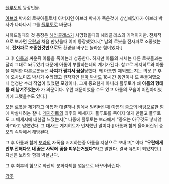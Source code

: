 [[플루토]]의 등장인물.

[[아브라]] 박사의 로봇아들로서 아버지인 아브라 박사가 죽은것에 상심해있다가 아브라 박사가 나타나서 그를 [[플루토]]로 바꾼다.

사하드일때의 첫 등장은 [[헤라클레스]]가 사망했을때의 헤라클레스의 기억이지만. 전체적으로 보자면 [[우란]]과 처음 만났을때 이미 등장했었다.[* 남의 로봇을 전자파로 조종했는데, '''전자파로 조종한것만으로도''' 환경을 바꾸는 놀라운 힘이었다.]

그 후 [[아톰]]과 싸운뒤 아톰을 죽이는데 성공한다. 하지만 아톰의 시체는 다른 로봇들과는 달리 그대로 놔두었기 때문에 아톰이 부활하는데의 계기가된다. 참고로 게지히트와 아톰을 제외한 다른로봇들은 '''사지가 찢겨서 [[끔살]]'''당했다. 왜 아톰만 제외했는지는 의문.[* 후에 오차노미즈 박사가 수리했고 원작자인 [[텐마 박사]]도 18시간 동안이나 또 두들겨댔으니 엄청난 수리 작업이 있었던 모양이나, 그게 중요한게 아니라 플루토가 왜 '''아톰의 형태를 왜 남겨주었는가''' 가 의문이다. 우란 때문이었을 수도 있고 아톰의 모습이 어린아이였기에 그랬을수도 있다.]

모든 로봇을 제거하고 아톰과 대결하나 힘에서 밀려버린체 아톰의 증오의 바탕으로한 힘에 박살나려는 찰나. [[게지히트]]의 최후의 메세지가 플루토를 죽이지 않게 만들고 플루토도 그 메세지에 대한걸 느꼈는지[* 나중에 플루토는 보라에게 "증오는 아무것도 낳지않아!"라고 말했었다. 그 대사는 게지히트가 먼저했던 말이다.] 아톰과 함께 울어버린뒤 증오의 속박에서 해방된다.

그 후 아톰과 함께 [[보라]]의 자폭을 저지하는중 아톰을 지상으로 보내고[* 이때 '''"우란에게 안부 전해다오 내 꿈은 사막에 꽃을 피우는거였다"'''라고 말한다. 결국 유언이 되었지만.] 자신은 보라와 함께 박살난다.

그 후 최후의 힘으로 화산의 분화자체를 얼음으로 바꾸어버린다.

[[각주]]

